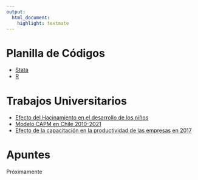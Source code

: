 ```yaml
---
output: 
  html_document:
    highlight: textmate
---
```


# Planilla de Códigos

- [Stata](archivos/Planilla_Stata.do)
- [R](archivos/Planilla_R.R)


# Trabajos Universitarios

- [Efecto del Hacinamiento en el desarrollo de los niños](archivos/Hacinamiento.pdf)
- [Modelo CAPM en Chile 2010-2021](archivos/Capm.pdf)
- [Efecto de la capacitación en la productividad de las empresas en 2017](archivos/Capacitaciones.pdf)

# Apuntes 

Próximamente
